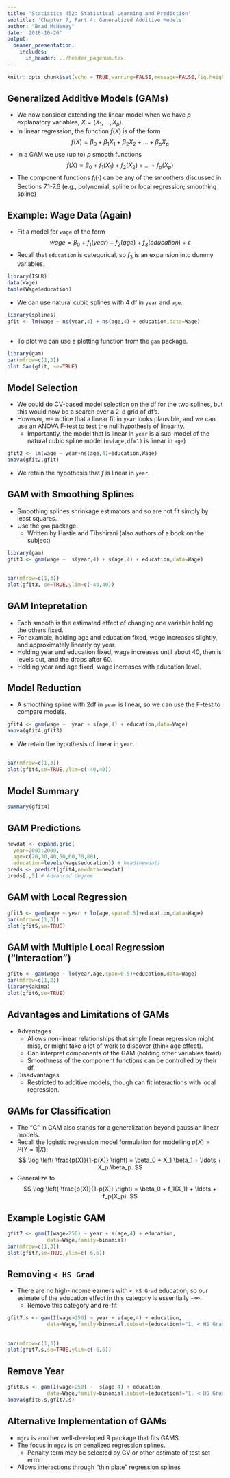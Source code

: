```yaml
---
title: 'Statistics 452: Statistical Learning and Prediction'
subtitle: 'Chapter 7, Part 4: Generalized Additive Models'
author: "Brad McNeney"
date: '2018-10-26'
output: 
  beamer_presentation:
    includes:
      in_header: ../header_pagenum.tex
---
```


```r
knitr::opts_chunk$set(echo = TRUE,warning=FALSE,message=FALSE,fig.height=3,fig.width=5)
```

## Generalized Additive Models (GAMs)

* We now consider extending the linear model 
when we have $p$ explanatory variables,
$X = (X_1,\ldots,X_p)$. 
* In linear regression, the function $f(X)$ is of the form
$$f(X) = \beta_0 + \beta_1 X_1 + \beta_2 X_2 + \ldots + \beta_p X_p$$
* In a GAM we use (up to) $p$ smooth functions
$$f(X) = \beta_0 + f_1(X_1) + f_2(X_2) + \ldots + f_p(X_p)$$
* The component functions $f_j(\cdot)$ can be any
of the smoothers discussed in Sections 7.1-7.6
(e.g., polynomial, spline or local regression; smoothing spline)

## Example: Wage Data (Again)

* Fit a model for `wage` of the form
$$wage = \beta_0 + f_1(year) + f_2(age) + f_3(education) + \epsilon$$
* Recall that `education` is categorical, so 
$f_3$ is an expansion into dummy variables.

\scriptsize

```r
library(ISLR)
data(Wage)
table(Wage$education)
```

\normalsize

* We can use natural cubic splines with 4 df in `year` and `age`.

\scriptsize

```r
library(splines)
gfit <- lm(wage ~ ns(year,4) + ns(age,4) + education,data=Wage)
```

## 

* To plot we can use a plotting function from the 
`gam` package.

\scriptsize

```r
library(gam)
par(mfrow=c(1,3))
plot.Gam(gfit, se=TRUE)
```

## Model Selection

* We could do CV-based model selection on the df for the two 
splines, but this would now be a search over a 2-d 
grid of df's.
* However, we notice that a linear fit in `year` looks
plausible, and we can use an ANOVA F-test to test the null
hypothesis of linearity.
    + Importantly, the model that is linear in `year` 
    is a sub-model of the natural cubic spline model
    (`ns(age,df=1)` is linear in `age`)

\scriptsize

```r
gfit2 <- lm(wage ~ year+ns(age,4)+education,Wage)
anova(gfit2,gfit)
```

\normalsize

* We retain the hypothesis that $f$ is linear in `year`.

## GAM with Smoothing Splines

* Smoothing splines shrinkage estimators
and so are not fit simply by least squares.
* Use the `gam` package.
    + Written by Hastie and Tibshirani (also authors
    of a book on the subject)
    
\scriptsize

```r
library(gam)
gfit3 <- gam(wage ~  s(year,4) + s(age,4) + education,data=Wage)
```

##

\scriptsize

```r
par(mfrow=c(1,3))
plot(gfit3, se=TRUE,ylim=c(-40,40))
```

## GAM Intepretation

* Each smooth is the estimated effect of changing
one variable holding the others fixed.
* For example, holding age and education fixed,
wage increases slightly, and approximately linearly
by year.
* Holding year and education fixed,
wage increases until about 40, then is levels out,
and the drops after 60.
* Holding year and age fixed, 
wage increases with education level.


## Model Reduction

* A smoothing spline with 2df in `year` is linear, so we can 
use the F-test to compare models.

\scriptsize

```r
gfit4 <- gam(wage ~  year + s(age,4) + education,data=Wage)
anova(gfit4,gfit3)
```

\normalsize

* We retain the hypothesis of linear in `year`.

##

\scriptsize

```r
par(mfrow=c(1,3))
plot(gfit4,se=TRUE,ylim=c(-40,40))
```

## Model Summary

\tiny

```r
summary(gfit4)
```

## GAM Predictions

\scriptsize

```r
newdat <- expand.grid(
  year=2003:2009,
  age=c(20,30,40,50,60,70,80),
  education=levels(Wage$education)) # head(newdat)
preds <- predict(gfit4,newdata=newdat)
preds[,,5] # Advanced degree
```

## GAM with Local Regression

\scriptsize

```r
gfit5 <- gam(wage ~ year + lo(age,span=0.5)+education,data=Wage)
par(mfrow=c(1,3))
plot(gfit5,se=TRUE)
```

## GAM with Multiple Local Regression ("Interaction")

\scriptsize

```r
gfit6 <- gam(wage ~ lo(year,age,span=0.5)+education,data=Wage)
par(mfrow=c(1,2))
library(akima)
plot(gfit6,se=TRUE)
```


## Advantages and Limitations of GAMs

* Advantages
    + Allows non-linear relationships that simple
    linear regression might miss, or might take a lot 
    of work to discover (think age effect). 
    + Can interpret components of the GAM
    (holding other variables fixed)
    + Smoothness of the component functions can 
    be controlled by their df.
* Disadvantages
    + Restricted to additive models, though 
    can fit interactions with local regression.

## GAMs for Classification

* The "G" in GAM also stands for a generalization
beyond gaussian linear models.
* Recall the logistic regression 
model formulation for modelling 
$p(X) = P(Y=1|X)$:
$$ \log \left( \frac{p(X)}{1-p(X)} \right) = 
\beta_0 + X_1 \beta_1 + \ldots + 
X_p \beta_p. $$
* Generalize to 
$$ \log \left( \frac{p(X)}{1-p(X)} \right) = 
\beta_0 + f_1(X_1) + \ldots + f_p(X_p). $$

## Example Logistic GAM

\scriptsize

```r
gfit7 <- gam(I(wage>250) ~ year + s(age,4) + education,
             data=Wage,family=binomial)
par(mfrow=c(1,3))
plot(gfit7,se=TRUE,ylim=c(-6,6))
```

## Removing `< HS Grad`

* There are no high-income earners with `< HS Grad` education,
so our esimate of the education effect in this category 
is essentially $-\infty$.
    + Remove this category and re-fit
    
\scriptsize

```r
gfit7.s <- gam(I(wage>250) ~ year + s(age,4) + education,
             data=Wage,family=binomial,subset=(education!="1. < HS Grad"))
```

##

\scriptsize

```r
par(mfrow=c(1,3))
plot(gfit7.s,se=TRUE,ylim=c(-6,6))
```

## Remove Year

\scriptsize

```r
gfit8.s <- gam(I(wage>250) ~  s(age,4) + education,
             data=Wage,family=binomial,subset=(education!="1. < HS Grad"))
anova(gfit8.s,gfit7.s)
```

## Alternative Implementation of GAMs

* `mgcv` is another well-developed R package that
fits GAMS.
* The focus in `mgcv` is on penalized regression splines.
    + Penalty term may be selected by CV or other estimate of 
    test set error.
* Allows interactions through "thin plate" regression splines
